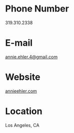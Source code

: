 
# Phone Number

319.310.2338

# E-mail

[annie.ehler.4@gmail.com](mailto:annie.ehler.4@gmail.com)

# Website

[annieehler.com](https://annieehler.com)

# Location

Los Angeles, CA
